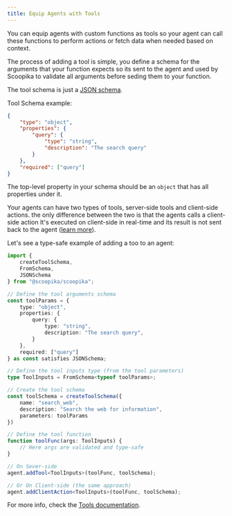 ```yaml
---
title: Equip Agents with Tools
---
```


You can equip agents with custom functions as tools so your agent can call these functions to perform actions or fetch data when needed based on context.

The process of adding a tool is simple, you define a schema for the arguments that your function expects so its sent to the agent and used by Scoopika to validate all arguments before seding them to your function.

The tool schema is just a [JSON schema](https://json-schema.org/).

Tool Schema example:

```json
{
	"type": "object",
	"properties": {
		"query": {
			"type": "string",
			"description": "The search query"
		}
	},
	"required": ["query"]
}
```

The top-level property in your schema should be an `object` that has all properties under it.

Your agents can have two types of tools, server-side tools and client-side actions. the only difference between the two is that the agents calls a client-side action It's executed on client-side in real-time and its result is not sent back to the agent ([learn more](/tools/client-side-actions)).

Let's see a type-safe example of adding a too to an agent:

```typescript
import {
	createToolSchema,
	FromSchema,
	JSONSchema
} from "@scoopika/scoopika";

// Define the tool arguments schema
const toolParams = {
	type: "object",
	properties: {
		query: {
			type: "string",
			description: "The search query",
		}
	},
	required: ["query"]
} as const satisfies JSONSchema;

// Define the tool inputs type (from the tool parameters)
type ToolInputs = FromSchema<typeof toolParams>;

// Create the tool schema
const toolSchema = createToolSchema({
	name: "search_web",
	description: "Search the web for information",
	parameters: toolParams
})

// Define the tool function
function toolFunc(args: ToolInputs) {
	// Here args are validated and type-safe
}

// On Sever-side
agent.addTool<ToolInputs>(toolFunc, toolSchema);

// Or On Client-side (the same approach)
agent.addClientAction<ToolInputs>(toolFunc, toolSchema);
```

For more info, check the [Tools documentation](/tools).